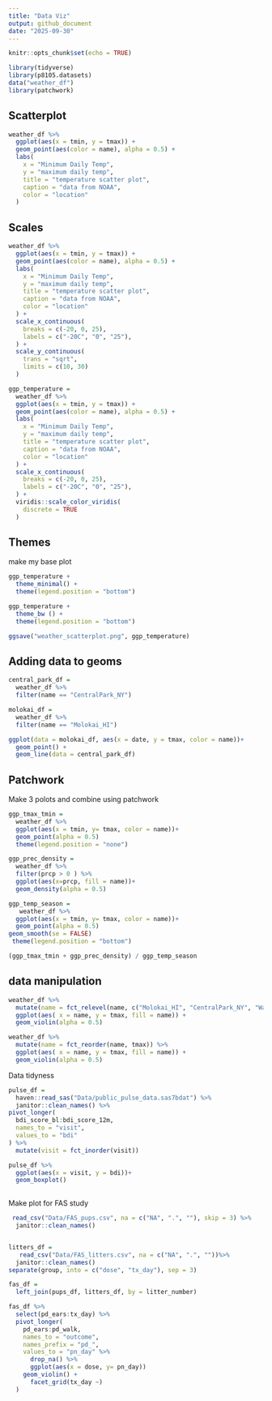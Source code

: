 ```yaml
---
title: "Data Viz"
output: github_document
date: "2025-09-30"
---
```


```r
knitr::opts_chunk$set(echo = TRUE)
```

```r
library(tidyverse)
library(p8105.datasets)
data("weather_df")
library(patchwork)

```
## Scatterplot 

```r
weather_df %>% 
  ggplot(aes(x = tmin, y = tmax)) +
  geom_point(aes(color = name), alpha = 0.5) +
  labs(
    x = "Minimum Daily Temp",
    y = "maximum daily temp", 
    title = "temperature scatter plot",
    caption = "data from NOAA",
    color = "location"
  )
```

## Scales 
```r
weather_df %>% 
  ggplot(aes(x = tmin, y = tmax)) +
  geom_point(aes(color = name), alpha = 0.5) +
  labs(
    x = "Minimum Daily Temp",
    y = "maximum daily temp", 
    title = "temperature scatter plot",
    caption = "data from NOAA",
    color = "location"
  ) +
  scale_x_continuous(
    breaks = c(-20, 0, 25), 
    labels = c("-20C", "0", "25"),
  ) +
  scale_y_continuous(
    trans = "sqrt",
    limits = c(10, 30)
  )
```

```r
ggp_temperature =
  weather_df %>% 
  ggplot(aes(x = tmin, y = tmax)) +
  geom_point(aes(color = name), alpha = 0.5) +
  labs(
    x = "Minimum Daily Temp",
    y = "maximum daily temp", 
    title = "temperature scatter plot",
    caption = "data from NOAA",
    color = "location"
  ) +
  scale_x_continuous(
    breaks = c(-20, 0, 25), 
    labels = c("-20C", "0", "25"),
  ) +
  viridis::scale_color_viridis(
    discrete = TRUE
  )
```



## Themes 
make my base plot 

```r
ggp_temperature +
  theme_minimal() +
  theme(legend.position = "bottom")

```
```r
ggp_temperature +
  theme_bw () +
  theme(legend.position = "bottom")

ggsave("weather_scatterplot.png", ggp_temperature)
```
## Adding data to geoms 
```r
central_park_df = 
  weather_df %>% 
  filter(name == "CentralPark_NY")

molokai_df = 
  weather_df %>% 
  filter(name == "Molokai_HI")

ggplot(data = molokai_df, aes(x = date, y = tmax, color = name))+
  geom_point() +
  geom_line(data = central_park_df)


```

## Patchwork
Make 3 polots and combine using patchwork 

```r
ggp_tmax_tmin = 
  weather_df %>% 
  ggplot(aes(x = tmin, y= tmax, color = name))+
  geom_point(alpha = 0.5)
  theme(legend.position = "none")

ggp_prec_density =
  weather_df %>% 
  filter(prcp > 0 ) %>% 
  ggplot(aes(x=prcp, fill = name))+
  geom_density(alpha = 0.5)

ggp_temp_season = 
   weather_df %>% 
  ggplot(aes(x = tmin, y= tmax, color = name))+
  geom_point(alpha = 0.5)
geom_smooth(se = FALSE)
 theme(legend.position = "bottom")

(ggp_tmax_tmin + ggp_prec_density) / ggp_temp_season

```
## data manipulation 

```r
weather_df %>% 
  mutate(name = fct_relevel(name, c("Molokai_HI", "CentralPark_NY", "Waterhole_WA")))
  ggplot(aes( x = name, y = tmax, fill = name)) +
  geom_violin(alpha = 0.5)
```


```r
weather_df %>% 
  mutate(name = fct_reorder(name, tmax)) %>% 
  ggplot(aes( x = name, y = tmax, fill = name)) +
  geom_violin(alpha = 0.5)
```
Data tidyness
```r
pulse_df = 
  haven::read_sas("Data/public_pulse_data.sas7bdat") %>% 
  janitor::clean_names() %>% 
pivot_longer(
  bdi_score_bl:bdi_score_12m,
  names_to = "visit",
  values_to = "bdi"
) %>% 
  mutate(visit = fct_inorder(visit))

pulse_df %>% 
  ggplot(aes(x = visit, y = bdi))+
  geom_boxplot()
  
```

Make plot for FAS study 

```r
 read_csv("Data/FAS_pups.csv", na = c("NA", ".", ""), skip = 3) %>%
  janitor::clean_names()


litters_df =
   read_csv("Data/FAS_litters.csv", na = c("NA", ".", ""))%>% 
  janitor::clean_names()
separate(group, into = c("dose", "tx_day"), sep = 3)

fas_df =
  left_join(pups_df, litters_df, by = litter_number)

fas_df %>% 
  select(pd_ears:tx_day) %>% 
  pivot_longer(
    pd_ears:pd_walk, 
    names_to = "outcome",
    names_prefix = "pd_",
    values_to = "pn_day" %>% 
      drop_na() %>% 
      ggplot(aes(x = dose, y= pn_day))
    geom_violin() +
      facet_grid(tx_day ~)
  )
  
```

